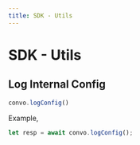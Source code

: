 ---
title: SDK - Utils
---


# SDK - Utils

## Log Internal Config

```javascript
convo.logConfig()
```

Example,
```javascript
let resp = await convo.logConfig();
```
